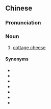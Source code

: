 {{also|鲜干酪}}
==Chinese==
{{zh-forms|s=鲜干酪|type=12}}

===Pronunciation===
{{zh-pron
|m=xiāngān酪
|cat=n
}}

===Noun===
{{zh-noun}}

# [[cottage cheese]]

====Synonyms====
* {{zh-l|白乾酪}}
* {{zh-l|白軟乾酪}}
* {{zh-l|農家乾酪}}
* {{zh-l|農家乳酪}}
* {{zh-l|軟白乾酪}}
* {{zh-l|鬆軟乾酪}}
* {{zh-l|鄉村奶酪}}

{{zh-cat|Cheeses}}